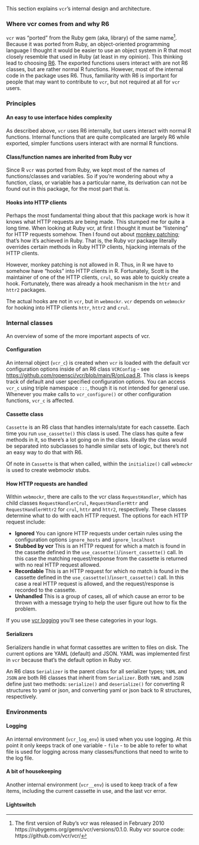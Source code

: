 This section explains `vcr`'s internal design and architecture.

### Where vcr comes from and why R6

`vcr` was "ported" from the Ruby gem (aka, library) of the same name[^1]. 
Because it was ported from Ruby, an object-oriented programming language
I thought it would be easier to use an object system in R that most
closely resemble that used in Ruby (at least in my opinion). This 
thinking lead to choosing [R6][]. The exported functions users interact
with are not R6 classes, but are rather normal R functions. However,
most of the internal code in the package uses R6. Thus, familiarity
with R6 is important for people that may want to contribute to `vcr`,
but not required at all for `vcr` users.

### Principles

#### An easy to use interface hides complexity

As described above, `vcr` uses R6 internally, but users interact with
normal R functions. Internal functions that are quite complicated are
largely R6 while exported, simpler functions users interact with are
normal R functions.

#### Class/function names are inherited from Ruby vcr

Since R `vcr` was ported from Ruby, we kept most of the names of 
functions/classes and variables. So if you're wondering about why 
a function, class, or variable has a particular name, its derivation 
can not be found out in this package, for the most part that is.

#### Hooks into HTTP clients

Perhaps the most fundamental thing about that this package work is
how it knows what HTTP requests are being made. This stumped me for 
quite a long time. When looking at Ruby vcr, at first I thought it
must be "listening" for HTTP requests somehow. Then I found out about
[monkey patching][mp]; that's how it's achieved in Ruby. That is, the Ruby
vcr package literally overrides certain methods in Ruby HTTP clients, 
hijacking internals of the HTTP clients. 

However, monkey patching is not allowed in R. Thus, in R we have to
somehow have "hooks" into HTTP clients in R. Fortunately, Scott is the
maintainer of one of the HTTP clients, `crul`, so was able to quickly
create a hook. Fortunately, there was already a hook mechanism
in the `httr` and `httr2` packages. 

The actual hooks are not in `vcr`, but in `webmockr`. `vcr` depends on
`webmockr` for hooking into HTTP clients `httr`, `httr2` and `crul`. 

### Internal classes

An overview of some of the more important aspects of vcr.

#### Configuration

An internal object (`vcr_c`) is created when `vcr` is loaded with
the default vcr configuration options inside of an R6 class `VCRConfig` -
see <https://github.com/ropensci/vcr/blob/main/R/onLoad.R>. This
class is keeps track of default and user specified configuration options.
You can access `vcr_c` using triple namespace `:::`, though it is not
intended for general use. Whenever you make calls to `vcr_configure()`
or other configuration functions, `vcr_c` is affected.

#### Cassette class

`Cassette` is an R6 class that handles internals/state for each cassette.
Each time you run `use_cassette()` this class is used. The class has quite
a few methods in it, so there's a lot going on in the class. Ideally
the class would be separated into subclasses to handle similar sets
of logic, but there's not an easy way to do that with R6. 

Of note in `Cassette` is that when called, within the `initialize()` 
call `webmockr` is used to create webmockr stubs. 

#### How HTTP requests are handled

Within `webmockr`, there are calls to the vcr class `RequestHandler`, which
has child classes `RequestHandlerCrul`, `RequestHandlerHttr` and `RequestHandlerHttr2` for `crul`, `httr` and `httr2`, respectively. These classes determine what to do with each HTTP request. The options for each HTTP request include:

- **Ignored** You can ignore HTTP requests under certain rules using the 
configuration options `ignore_hosts` and `ignore_localhost`
- **Stubbed by vcr** This is an HTTP request for which a match is found
in the cassette defined in the `use_cassette()`/`insert_cassette()` call.
In this case the matching request/response from the cassette is returned
with no real HTTP request allowed.
- **Recordable** This is an HTTP request for which no match is found
in the cassette defined in the `use_cassette()`/`insert_cassette()` call.
In this case a real HTTP request is allowed, and the request/response is
recorded to the cassette.
- **Unhandled** This is a group of cases, all of which cause an error
to be thrown with a message trying to help the user figure out how to
fix the problem.

If you use [vcr logging][logging] you'll see these categories in your logs.

#### Serializers

Serializers handle in what format cassettes are written to files on disk.
The current options are YAML (default) and JSON. YAML was implemented first
in `vcr` because that's the default option in Ruby vcr.

An R6 class `Serializer` is the parent class for all serializer types;
`YAML` and `JSON` are both R6 classes that inherit from `Serializer`. Both
`YAML` and `JSON` define just two methods: `serialize()` and `deserialize()`
for converting R structures to yaml or json, and converting yaml or json back
to R structures, respectively.


### Environments

#### Logging

An internal environment (`vcr_log_env`) is used when you use logging.
At this point it only keeps track of one variable - `file` - to be able
to refer to what file is used for logging across many classes/functions
that need to write to the log file.

#### A bit of housekeeping

Another internal environment (`vcr__env`) is used to keep track of a
few items, including the current cassette in use, and the last vcr error.

#### Lightswitch

[^1]: The first version of Ruby's vcr was released in February 2010
https://rubygems.org/gems/vcr/versions/0.1.0. Ruby vcr source code:
https://github.com/vcr/vcr/




[R6]: https://adv-r.hadley.nz/r6.html
[mp]: https://en.wikipedia.org/wiki/Monkey_patch
[logging]: https://docs.ropensci.org/vcr/articles/debugging.html?q=logging#logging-1
